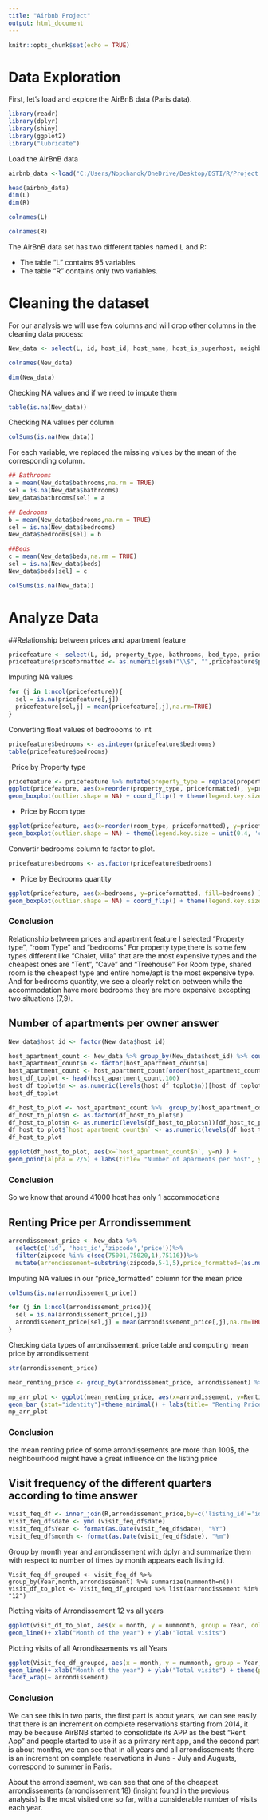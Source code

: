 ---
title: "Airbnb Project"
output: html_document
---

```{r setup, include=FALSE}
knitr::opts_chunk$set(echo = TRUE)
```

# Data Exploration

First, let's load and explore the AirBnB data (Paris data).

```{r}
library(readr)
library(dplyr)
library(shiny)
library(ggplot2)
library("lubridate")
```

Load the AirBnB data 

```{r}
airbnb_data <-load("C:/Users/Nopchanok/OneDrive/Desktop/DSTI/R/Project R/AirBnB (1).Rdata")
```

```{r}
head(airbnb_data)
dim(L)
dim(R)
```
```{r}
colnames(L)
```

```{r}
colnames(R)
```
The AirBnB data set has two different tables named L and R:

- The table "L" contains 95 variables
- The table "R" contains only two variables. 

# Cleaning the dataset

For our analysis we will use few columns and will drop other columns in the cleaning data process:

```{r}
New_data <- select(L, id, host_id, host_name, host_is_superhost, neighbourhood, city, zipcode, country_code, latitude, longitude, property_type, room_type, accommodates, bathrooms, bedrooms, beds, bed_type, amenities, price, weekly_price, monthly_price, minimum_nights, maximum_nights, calculated_host_listings_count)

```

```{r}
colnames(New_data)
```

```{r}
dim(New_data)
```
Checking NA values and if we need to impute them

```{r}
table(is.na(New_data))
```
Checking NA values per column

```{r}
colSums(is.na(New_data))
```

For each variable, we replaced the missing values by the mean of the corresponding column.

```{r}
## Bathrooms
a = mean(New_data$bathrooms,na.rm = TRUE)
sel = is.na(New_data$bathrooms) 
New_data$bathrooms[sel] = a

## Bedrooms
b = mean(New_data$bedrooms,na.rm = TRUE)
sel = is.na(New_data$bedrooms)
New_data$bedrooms[sel] = b

##Beds 
c = mean(New_data$beds,na.rm = TRUE) 
sel = is.na(New_data$beds)
New_data$beds[sel] = c
```

```{r}
colSums(is.na(New_data))
```

# Analyze Data

##Relationship between prices and apartment feature

```{r}
pricefeature <- select(L, id, property_type, bathrooms, bed_type, price, host_is_superhost, room_type, bedrooms, weekly_price, neighbourhood, city, beds, monthly_price, latitude, minimum_nights)
pricefeature$priceformatted <- as.numeric(gsub("\\$", "",pricefeature$price))
```

Imputing NA values

```{r}
for (j in 1:ncol(pricefeature)){
  sel = is.na(pricefeature[,j])
  pricefeature[sel,j] = mean(pricefeature[,j],na.rm=TRUE) 
}
```

Converting float values of bedroooms to int

```{r}
pricefeature$bedrooms <- as.integer(pricefeature$bedrooms)
table(pricefeature$bedrooms)
```


-Price by Property type

```{r}
pricefeature <- pricefeature %>% mutate(property_type = replace(property_type, property_type == "", "Other"))
ggplot(pricefeature, aes(x=reorder(property_type, priceformatted), y=priceformatted, fill=property_type) ) +
geom_boxplot(outlier.shape = NA) + coord_flip() + theme(legend.key.size = unit(0.4, 'cm')) +labs(title= "Property Type vs Price", y="Price($)", x = "Features", fill = "Features") + scale_y_continuous(limits = c(0,700))
```

- Price by Room type

```{r}
ggplot(pricefeature, aes(x=reorder(room_type, priceformatted), y=priceformatted, fill=room_type) ) +
geom_boxplot(outlier.shape = NA) + theme(legend.key.size = unit(0.4, 'cm')) + labs(title= "Room type vs Price", y="Price($)", x = "Features", fill = "Features") + scale_y_continuous(limits = c(0,200))
```

Convertir bedrooms column to factor to plot.

```{r}
pricefeature$bedrooms <- as.factor(pricefeature$bedrooms)
```

- Price by Bedrooms quantity

```{r}
ggplot(pricefeature, aes(x=bedrooms, y=priceformatted, fill=bedrooms) ) +
geom_boxplot(outlier.shape = NA) + coord_flip() + theme(legend.key.size = unit(0.4, 'cm')) + labs(title= "Bedrooms Quantity vs Price", y="Price($)", x = "Features", fill = "Features") 
```

### Conclusion 

Relationship between prices and apartment feature I selected "Property type", "room Type" and "bedrooms" 
For property type,there is some few types different like "Chalet, Villa" that are the most expensive types and the cheapest ones are "Tent", "Cave" and "Treehouse"
For Room type, shared room is the cheapest type and entire home/apt is the most expensive type.
And for bedrooms quantity, we see a clearly relation between while the accommodation have more bedrooms they are more expensive excepting two situations (7,9).

## Number of apartments per owner answer

```{r}
New_data$host_id <- factor(New_data$host_id)
```
```{r}
host_apartment_count <- New_data %>% group_by(New_data$host_id) %>% count(New_data$host_id)
host_apartment_count$n <- factor(host_apartment_count$n)
host_apartment_count <- host_apartment_count[order(host_apartment_count$n, decreasing = TRUE),]
host_df_toplot <- head(host_apartment_count,100)
host_df_toplot$n <- as.numeric(levels(host_df_toplot$n))[host_df_toplot$n]
host_df_toplot
```
```{r}
df_host_to_plot <- host_apartment_count %>%  group_by(host_apartment_count$n) %>% count(host_apartment_count$n )
df_host_to_plot$n <- as.factor(df_host_to_plot$n)
df_host_to_plot$n <- as.numeric(levels(df_host_to_plot$n))[df_host_to_plot$n]
df_host_to_plot$`host_apartment_count$n` <- as.numeric(levels(df_host_to_plot$`host_apartment_count$n`))[df_host_to_plot$`host_apartment_count$n`]
df_host_to_plot
```


```{r}
ggplot(df_host_to_plot, aes(x=`host_apartment_count$n`, y=n) ) +
geom_point(alpha = 2/5) + labs(title= "Number of aparments per host", y="Quantity of Host (Log10)", x = "Quantity of apartment owned", fill = "Legend - Host") + theme(plot.title = element_text(hjust = 0.5), plot.subtitle = element_text(hjust = 0.5), legend.position = "none") + scale_y_continuous(trans = "log10") 
```

### Conclusion 

So we know that around 41000 host has only 1 accommodations

## Renting Price per Arrondissemment  

```{r}
arrondissement_price <- New_data %>%
  select(c('id', 'host_id','zipcode','price'))%>%
  filter(zipcode %in% c(seq(75001,75020,1),75116))%>%
  mutate(arrondissement=substring(zipcode,5-1,5),price_formatted=(as.numeric(gsub("\\$", "",price))))
```

Imputing NA values in our "price_formatted" column for the mean price

```{r}
colSums(is.na(arrondissement_price))
```

```{r}
for (j in 1:ncol(arrondissement_price)){
  sel = is.na(arrondissement_price[,j])
  arrondissement_price[sel,j] = mean(arrondissement_price[,j],na.rm=TRUE) 
}
```

Checking data types of arrondissement_price table and computing mean price by arrondissement

```{r}
str(arrondissement_price)
```

```{r}
mean_renting_price <- group_by(arrondissement_price, arrondissement) %>% summarize(Renting_Price = mean(price_formatted))
```

```{r}
mp_arr_plot <- ggplot(mean_renting_price, aes(x=arrondissement, y=Renting_Price, fill=arrondissement) ) +
geom_bar (stat="identity")+theme_minimal() + labs(title= "Renting Price mean per Arrondissement", y="Renting Price", x = "Arrondissement", fill = "Arrondissement") + theme(plot.title = element_text(hjust = 0.5), plot.subtitle = element_text(hjust = 0.5), legend.key.size = unit(0.4, 'cm'), legend.position = "none")
mp_arr_plot
```

### Conclusion 

the mean renting price of some arrondissements are more than 100$, the neighbourhood might have a great influence on the listing price

## Visit frequency of the different quarters according to time answer

```{r}
visit_feq_df <- inner_join(R,arrondissement_price,by=c('listing_id'='id'))
visit_feq_df$date <- ymd (visit_feq_df$date)
visit_feq_df$Year <- format(as.Date(visit_feq_df$date), "%Y")
visit_feq_df$month <- format(as.Date(visit_feq_df$date), "%m")

```

Group by month year and arrondissement with dplyr and summarize them with respect to number of times by month appears each listing id. 

```{recho=TRUE}
Visit_feq_df_grouped <- visit_feq_df %>% group_by(Year,month,arrondissement) %>% summarize(nummonth=n())
visit_df_to_plot <- Visit_feq_df_grouped %>% list(aarrondissement %in% "12")

```

Plotting visits of Arrondissement 12 vs all years

```{r echo=TRUE}
ggplot(visit_df_to_plot, aes(x = month, y = nummonth, group = Year, color = Year, linetype = Year)) +
geom_line()+ xlab("Month of the year") + ylab("Total visits")
```

Plotting visits of all Arrondissements vs all Years

```{r echo=TRUE}
ggplot(Visit_feq_df_grouped, aes(x = month, y = nummonth, group = Year, color = Year, linetype = Year)) +
geom_line()+ xlab("Month of the year") + ylab("Total visits") + theme(plot.title = element_text(hjust = 0.5), plot.subtitle = element_text(hjust = 0.5), axis.text.x=element_blank()) +
facet_wrap(~ arrondissement)
```

### Conclusion 

We can see this in two parts, the first part is about years, we can see easily that there is an increment on complete reservations starting from 2014, it may be because AirBNB started to consolidate its APP as the best "Rent App" and people started to use it as a primary rent app, and the second part is about months, we can see that in all years and all arrondissements there is an increment on complete reservations in June - July and Augusts, correspond to summer in Paris. 

About the arrondissement, we can see that one of the cheapest arrondissements (arrondissement 18) (insight found in the previous analysis) is the most visited one so far, with a considerable number of visits each year.






